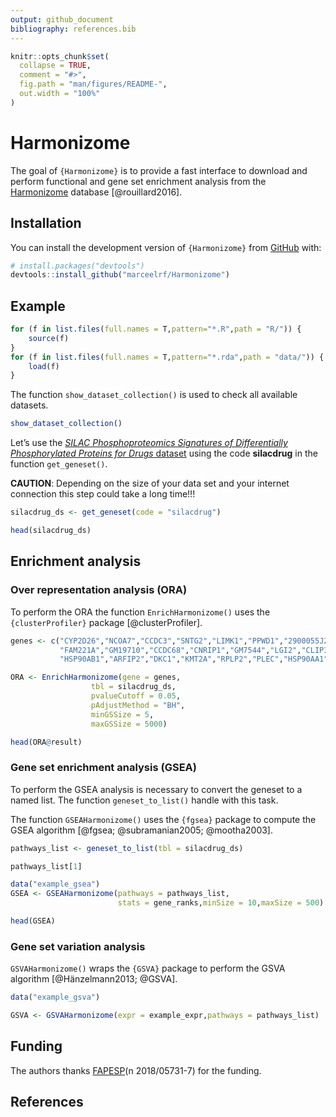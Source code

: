 ```yaml
---
output: github_document
bibliography: references.bib
---
```


<!-- README.md is generated from README.Rmd. Please edit that file -->

```r
knitr::opts_chunk$set(
  collapse = TRUE,
  comment = "#>",
  fig.path = "man/figures/README-",
  out.width = "100%"
)
```

# Harmonizome

<!-- badges: start -->

<!-- badges: end -->

The goal of `{Harmonizome}` is to provide a fast interface to download and perform functional and gene set enrichment analysis from the [Harmonizome](https://maayanlab.cloud/Harmonizome/) database [@rouillard2016].

## Installation

You can install the development version of `{Harmonizome}` from [GitHub](https://github.com/) with:

``` r
# install.packages("devtools")
devtools::install_github("marceelrf/Harmonizome")
```

## Example

```r
for (f in list.files(full.names = T,pattern="*.R",path = "R/")) {
    source(f)
}
for (f in list.files(full.names = T,pattern="*.rda",path = "data/")) {
    load(f)
}
```

The function `show_dataset_collection()` is used to check all available datasets.

```r
show_dataset_collection()
```

Let's use the [*SILAC Phosphoproteomics Signatures of Differentially Phosphorylated Proteins for Drugs* dataset](https://maayanlab.cloud/Harmonizome/dataset/SILAC+Phosphoproteomics+Signatures+of+Differentially+Phosphorylated+Proteins+for+Drugs) using the code **silacdrug** in the function `get_geneset()`.

**CAUTION**: Depending on the size of your data set and your internet connection this step could take a long time!!!

```r
silacdrug_ds <- get_geneset(code = "silacdrug")
```

```r
head(silacdrug_ds)
```

## Enrichment analysis

### Over representation analysis (ORA)

To perform the ORA the function `EnrichHarmonizome()` uses the `{clusterProfiler}` package [@clusterProfiler].

```r
genes <- c("CYP2D26","NCOA7","CCDC3","SNTG2","LIMK1","PPWD1","2900055J20RIK","GM839","HSPA12A","MTIF3","KDM2B",
           "FAM221A","GM19710","CCDC68","CNRIP1","GM7544","LGI2","CLIP3","GM9484","1700034J05RIK","RIPK2","DPF2","RPS6KA4","RUNX1","DNM1L","SGTA","PIP5K1B","MTA1","KIAA1524","NCOR2",
           "HSP90AB1","ARFIP2","DKC1","KMT2A","RPLP2","PLEC","HSP90AA1","PEAK1","ZDHHC5","TBC1D25")

ORA <- EnrichHarmonizome(gene = genes,
                  tbl = silacdrug_ds,
                  pvalueCutoff = 0.05,
                  pAdjustMethod = "BH",
                  minGSSize = 5,
                  maxGSSize = 5000)

head(ORA@result)
```

### Gene set enrichment analysis (GSEA)

To perform the GSEA analysis is necessary to convert the geneset to a named list. The function `geneset_to_list()` handle with this task.

The function `GSEAHarmonizome()` uses the `{fgsea}` package to compute the GSEA algorithm [@fgsea; @subramanian2005; @mootha2003].

```r
pathways_list <- geneset_to_list(tbl = silacdrug_ds)

pathways_list[1]
```

```r
data("example_gsea")
GSEA <- GSEAHarmonizome(pathways = pathways_list,
                        stats = gene_ranks,minSize = 10,maxSize = 500)

head(GSEA)
```

### Gene set variation analysis

`GSVAHarmonizome()` wraps the `{GSVA}` package to perform the GSVA algorithm [@Hänzelmann2013; @GSVA].

```r
data("example_gsva")

GSVA <- GSVAHarmonizome(expr = example_expr,pathways = pathways_list)


```

## Funding

The authors thanks [FAPESP](https://fapesp.br/)(n 2018/05731-7) for the funding.

## References
